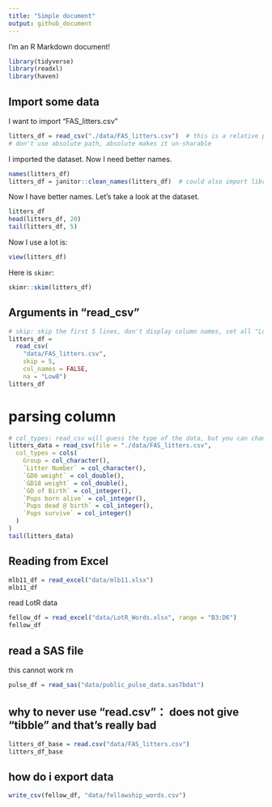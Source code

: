 ```yaml
---
title: "Simple document"
output: github_document
---
```


I'm an R Markdown document! 

```r
library(tidyverse)
library(readxl)
library(haven)
```

## Import some data
I want to import "FAS_litters.csv"
```r
litters_df = read_csv("./data/FAS_litters.csv")  # this is a relative path
# don't use absolute path, absolute makes it un-sharable
```
I imported the dataset. Now I need better names. 
```r
names(litters_df)
litters_df = janitor::clean_names(litters_df)  # could also import library janitor at the top, but janitor is large
```
Now I have better names. Let's take a look at the dataset.
```r
litters_df
head(litters_df, 20)
tail(litters_df, 5)
```
Now I use a lot is:
```r
view(litters_df)
```

Here is `skimr`:
```r
skimr::skim(litters_df)
```

## Arguments in "read_csv"
```r
# skip: skip the first 5 lines, don't display column names, set all "Low8" as na
litters_df = 
  read_csv(
    "data/FAS_litters.csv", 
    skip = 5, 
    col_names = FALSE,
    na = "Low8")
litters_df
```
# parsing column
```r
# col_types: read_csv will guess the type of the data, but you can change it manually
litters_data = read_csv(file = "./data/FAS_litters.csv",
  col_types = cols(
    Group = col_character(),
    `Litter Number` = col_character(),
    `GD0 weight` = col_double(),
    `GD18 weight` = col_double(),
    `GD of Birth` = col_integer(),
    `Pups born alive` = col_integer(),
    `Pups dead @ birth` = col_integer(),
    `Pups survive` = col_integer()
  )
)
tail(litters_data)
```

## Reading from Excel
```r
mlb11_df = read_excel("data/mlb11.xlsx")
mlb11_df
```

read LotR data
```r
fellow_df = read_excel("data/LotR_Words.xlsx", range = "B3:D6")
fellow_df
```

## read a SAS file
this cannot work rn
```r
pulse_df = read_sas("data/public_pulse_data.sas7bdat")
```

## why to never use "read.csv"： does not give "tibble" and that's really bad
```r
litters_df_base = read.csv("data/FAS_litters.csv")
litters_df_base
```

## how do i export data
```r
write_csv(fellow_df, "data/fellowship_words.csv")
```




